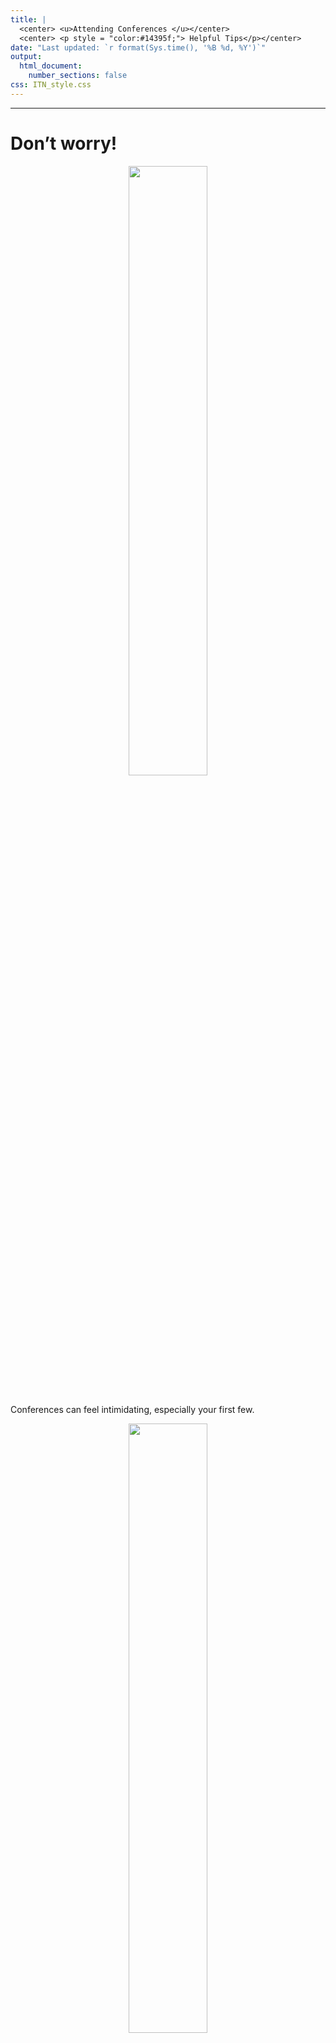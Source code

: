 ```yaml
---
title: |
  <center> <u>Attending Conferences </u></center>
  <center> <p style = "color:#14395f;"> Helpful Tips</p></center>
date: "Last updated: `r format(Sys.time(), '%B %d, %Y')`"
output:
  html_document:
    number_sections: false
css: ITN_style.css
---
```




<hr>


# Don't worry!

<div class="row">

<div class="column">
<center><img src="resources/images/unhappy.png" width = 50% > </center>
<br>
Conferences can feel intimidating, especially your first few.
</div>
<div class="column">
<center><img src="resources/images/happy.png" width = 50%> </center> 
<br>
But don't worry, this is a common feeling.
You deserve to be attend and no one knows what all the talks are about.
In fact, conferences are for branching out and learning new things!

</div>
</div>
<hr>

<div class="row">

<div class="column">

# Best Practices:

<input type="checkbox">  Don't try to absorb everything! <img src="https://thenounproject.com/icon/mind-blown-1164518/" width = 8%>

- Focus on your interests, but also check out new topics.

<input type="checkbox">  Take notes <img src="https://www.iconpacks.net/icons/free-icons-6/free-icon-notes-and-pencil-22337.png" width = 8%>

- It can be difficult to retain what you learn, so take notes. Include information about the researchers and relevant papers, so you can reach out or learn more.

<input type="checkbox">  Get ideas <img src="https://www.iconpacks.net/icons/4/free-icon-light-bulb-13629.png" width = 8%>

- Conferences are a great places to make new connections.

</div>

<div class="column">

<br>
<br>
<br>
<input type="checkbox">  Talk to people <img src="https://www.iconpacks.net/icons/4/free-icon-conversation-11886.png" width = 8%>

-  You never know who you might be sitting next to! Find new collaborators, people who know about helpful new methods, opportunities, jobs, etc.
-  Start with small talk, talk about a presentation, or talk about your work
- Transition times, after talks, and during breaks are good opportunities to meet people
- Talk to speakers, ask questions (this can be after a talk or during the talk)
- Email people or connect on LinkedIn

</div>
</div>

<hr>

<div class="row">
<div class="column">

# What to expect:

- Conferences cover a ton of information! (It may feel overwhelming)
- Talks conclude with time for questions
- Plenary talks are large talks typically for the full conference with experienced speakers
- People will attend talks and some will take notes
- People will come and go
- People will generally ask constructive questions
- Occasionally people might ask aggressive questions, but this is rare

</div>
<div class = "column">

# Virtual Conference Etiquette:

<input type="checkbox"> Keep muted 

<input type="checkbox"> Consider showing your video (it's nice for speakers)

<input type="checkbox"> Reach out on LinkedIn or the chat to "talk" to people

 
</div>
</div>

<hr>

<div class="row">
<div class="column">

# Possible Questions to Ask:

- What are your next steps/future directions? 
- What was a challenge in your methods?
- Why did you pick XYZ thing? Did you consider this other method? 
- Can we revisit graph A? Ask a specific question about graph/finding/table.
- Have you considered some other author XYZ and how that relates to your work? 
- What are the implications/impact of your findings? How could this be applied? 
- Have you thought about how XYZ may influence your research findings?
- I didn't catch this XYZ detail, can you say it again?
</div>
<div class="column">
<br>
<br>
<center>
<img src="resources/images/question.png" width = 40%>
</center>
</div>
</div>
<hr>

<div class="row">
<div class="column">

::: Note

# Possible Goals:

<input type="checkbox"> Meet new people 
<input type="checkbox"> Share your research
<input type="checkbox"> Look for a job
<input type="checkbox"> Get ideas for new projects
<input type="checkbox"> Find collaborators
:::

</div>

<div class="column">

# After the Conference:

<input type="checkbox"> Reach out to new contacts

<input type="checkbox"> Whether formal (to present to your lab) or informal, consider the following questions:

  - Why did I go to this conference? 
  - What did I do at the conference? 
  - What could I do differently?
  - What did I learn/takeaways? 
  
<input type="checkbox"> Revisit your goals here, how did you do? 
</div>
</div>

<hr>

<center>
<a href="https://www.itcrtraining.org/">
  <img src="resources/images/ITN_logo.png" width = 30%>
</a>
</center>

<div class = "authors"> **Authors**: This content of this cheatsheet was created by Lauren Chan, Kate Isaac, Candace Savonen, and Carrie Wright. It was summarized and formatted by Carrie Wright. Icons from https://thenounproject.com/icon/mind-blown-1164518/ and https://www.iconpacks.net/. Cartoons from https://getavataaars.com/.
</div>

